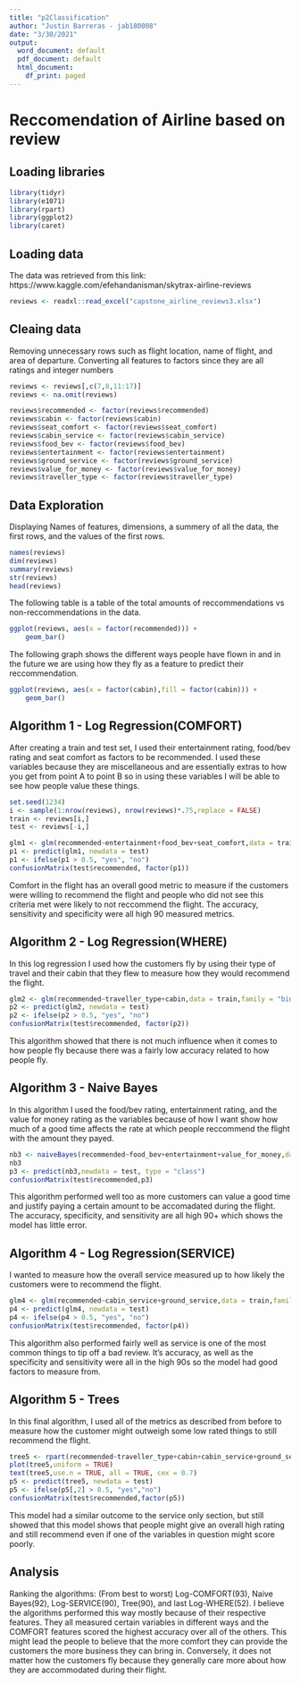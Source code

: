 ---
title: "p2Classification"
author: "Justin Barreras - jab180008"
date: "3/30/2021"
output:
  word_document: default
  pdf_document: default
  html_document:
    df_print: paged
---
# Reccomendation of Airline based on review
## Loading libraries
```{r}
library(tidyr)
library(e1071)
library(rpart)
library(ggplot2)
library(caret)
```
## Loading data
The data was retrieved from this link: https://www.kaggle.com/efehandanisman/skytrax-airline-reviews
```{r}
reviews <- readxl::read_excel("capstone_airline_reviews3.xlsx")
```

## Cleaing data
Removing unnecessary rows such as flight location, name of flight, and area of departure. Converting all features to factors since they are all ratings and integer numbers
```{r}
reviews <- reviews[,c(7,8,11:17)]
reviews <- na.omit(reviews)
```

```{r}
reviews$recommended <- factor(reviews$recommended)
reviews$cabin <- factor(reviews$cabin)
reviews$seat_comfort <- factor(reviews$seat_comfort)
reviews$cabin_service <- factor(reviews$cabin_service)
reviews$food_bev <- factor(reviews$food_bev)
reviews$entertainment <- factor(reviews$entertainment)
reviews$ground_service <- factor(reviews$ground_service)
reviews$value_for_money <- factor(reviews$value_for_money)
reviews$traveller_type <- factor(reviews$traveller_type)
```

## Data Exploration
Displaying Names of features, dimensions, a summery of all the data, the first rows, and the values of the first rows. 
```{r}
names(reviews)
dim(reviews)
summary(reviews)
str(reviews)
head(reviews)
```
The following table is a table of the total amounts of reccommendations vs non-reccommendations in the data. 
```{r}
ggplot(reviews, aes(x = factor(recommended))) +
    geom_bar()
```
The following graph shows the different ways people have flown in and in the future we are using how they fly as a feature to predict their reccommendation. 
```{r}
ggplot(reviews, aes(x = factor(cabin),fill = factor(cabin))) +
    geom_bar()
```

## Algorithm 1 - Log Regression(COMFORT)
After creating a train and test set, I used their entertainment rating, food/bev rating and seat comfort as factors to be recommended. I used these variables because they are miscellaneous and are essentially extras to how you get from point A to point B so in using these variables I will be able to see how people value these things. 
```{r}
set.seed(1234)
i <- sample(1:nrow(reviews), nrow(reviews)*.75,replace = FALSE)
train <- reviews[i,]
test <- reviews[-i,]

glm1 <- glm(recommended~entertainment+food_bev+seat_comfort,data = train,family = "binomial")
p1 <- predict(glm1, newdata = test)
p1 <- ifelse(p1 > 0.5, "yes", "no")
confusionMatrix(test$recommended, factor(p1))
```
Comfort in the flight has an overall good metric to measure if the customers were willing to recommend the flight and people who did not see this criteria met were likely to not reccommend the flight. The accuracy, sensitivity and specificity were all high 90 measured metrics. 

## Algorithm 2 - Log Regression(WHERE)
In this log regression I used how the customers fly by using their type of travel and their cabin that they flew to measure how they would recommend the flight. 
```{r}
glm2 <- glm(recommended~traveller_type+cabin,data = train,family = "binomial")
p2 <- predict(glm2, newdata = test)
p2 <- ifelse(p2 > 0.5, "yes", "no")
confusionMatrix(test$recommended, factor(p2))
```
This algorithm showed that there is not much influence when it comes to how people fly because there was a fairly low accuracy related to how people fly. 

## Algorithm 3 - Naive Bayes
In this algorithm I used the food/bev rating, entertainment rating, and the value for money rating as the variables because of how I want show how much of a good time affects the rate at which people reccommend the flight with the amount they payed. 
```{r}
nb3 <- naiveBayes(recommended~food_bev+entertainment+value_for_money,data = train)
nb3
p3 <- predict(nb3,newdata = test, type = "class")
confusionMatrix(test$recommended,p3)
```
This algorithm performed well too as more customers can value a good time and justify paying a certain amount to be accomadated during the flight. The accuracy, specificity, and sensitivity are all high 90+ which shows the model has little error.

## Algorithm 4 - Log Regression(SERVICE)
I wanted to measure how the overall service measured up to how likely the customers were to recommend the flight. 
```{r}
glm4 <- glm(recommended~cabin_service+ground_service,data = train,family = "binomial")
p4 <- predict(glm4, newdata = test)
p4 <- ifelse(p4 > 0.5, "yes", "no")
confusionMatrix(test$recommended, factor(p4))
```
This algorithm also performed fairly well as service is one of the most common things to tip off a bad review. It's accuracy, as well as the specificity and sensitivity were all in the high 90s so the model had good factors to measure from. 

## Algorithm 5 - Trees
In this final algorithm, I used all of the metrics as described from before to measure how the customer might outweigh some low rated things to still recommend the flight. 
```{r}
tree5 <- rpart(recommended~traveller_type+cabin+cabin_service+ground_service+seat_comfort+food_bev+entertainment,data = train,method = "class")
plot(tree5,uniform = TRUE)
text(tree5,use.n = TRUE, all = TRUE, cex = 0.7)
p5 <- predict(tree5, newdata = test)
p5 <- ifelse(p5[,2] > 0.5, "yes","no")
confusionMatrix(test$recommended,factor(p5))
```
This model had a similar outcome to the service only section, but still showed that this model shows that people might give an overall high rating and still recommend even if one of the variables in question might score poorly. 

## Analysis
Ranking the algorithms: (From best to worst) Log-COMFORT(93), Naive Bayes(92), Log-SERVICE(90), Tree(90), and last Log-WHERE(52).
I believe the algorithms performed this way mostly because of their respective features. They all measured certain variables in different ways and the COMFORT features scored the highest accuracy over all of the others. This might lead the people to believe that the more comfort they can provide the customers the more business they can bring in. Conversely, it does not matter how the customers fly because they generally care more about how they are accommodated during their flight.
